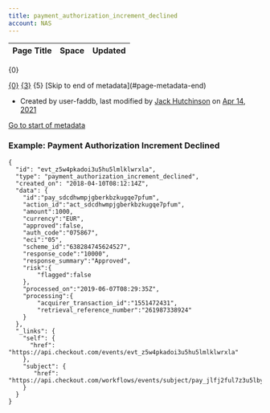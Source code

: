 ```yaml
---
title: payment_authorization_increment_declined
account: NAS
---
```


<table class="aui"> <thead> <tr class="header"> <th class="search-result-title">Page Title</th> <th class="search-result-space">Space</th> <th class="search-result-date">Updated</th> </tr> </thead> </table> <p class="search-result-count">{0}</p> <tr class="search-result"> <td class="search-result-title"><a href="{1}" class="content-type-{2}"><span>{0}</span></a></td> <td class="search-result-space"><a class="space" href="/display/{4}/" title="{3}">{3}</a></td> <td class="search-result-date"><span class="date" title="{6}">{5}</span></td> </tr> [Skip to end of metadata](#page-metadata-end)

*   Created by user-faddb, last modified by [Jack Hutchinson](    /display/~jack.hutchinson
    ) on [Apr 14, 2021](/pages/diffpagesbyversion.action?pageId=8488366&selectedPageVersions=4&selectedPageVersions=5 "Show changes")

[Go to start of metadata](#page-metadata-start)

### Example: Payment Authorization Increment Declined

    {
      "id": "evt_z5w4pkadoi3u5hu5lmlklwrxla",
      "type": "payment_authorization_increment_declined",
      "created_on": "2018-04-10T08:12:14Z",
      "data": {
       	"id":"pay_sdcdhwmpjgberkbzkugqe7pfum",
    	"action_id":"act_sdcdhwmpjgberkbzkugqe7pfum",
    	"amount":1000,
    	"currency":"EUR",
    	"approved":false,
    	"auth_code":"075867",
    	"eci":"05",
    	"scheme_id":"638284745624527",
    	"response_code":"10000",
    	"response_summary":"Approved",
    	"risk":{
    		"flagged":false
    	},
    	"processed_on":"2019-06-07T08:29:35Z",
    	"processing":{
    		"acquirer_transaction_id":"1551472431",
    		"retrieval_reference_number":"261987338924"
    	}
      },
      "_links": {
        "self": {
          "href": "https://api.checkout.com/events/evt_z5w4pkadoi3u5hu5lmlklwrxla"
        },
        "subject": {
           "href": "https://api.checkout.com/workflows/events/subject/pay_jlfj2ful7z3u5lbykhy5lzezvm"
        }
      }
    }

